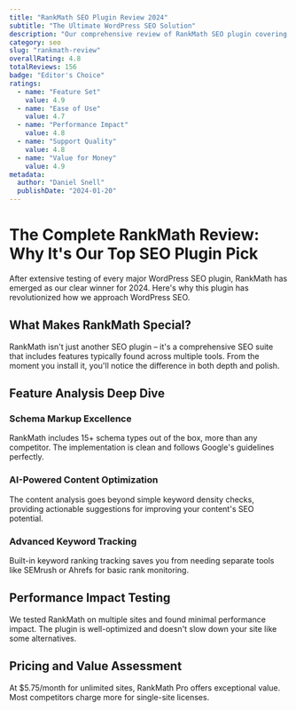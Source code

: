 ```yaml
---
title: "RankMath SEO Plugin Review 2024"
subtitle: "The Ultimate WordPress SEO Solution"
description: "Our comprehensive review of RankMath SEO plugin covering features, performance, pricing, and why it's become our top choice for WordPress SEO in 2024."
category: seo
slug: "rankmath-review"
overallRating: 4.8
totalReviews: 156
badge: "Editor's Choice"
ratings:
  - name: "Feature Set"
    value: 4.9
  - name: "Ease of Use" 
    value: 4.7
  - name: "Performance Impact"
    value: 4.8
  - name: "Support Quality"
    value: 4.8
  - name: "Value for Money"
    value: 4.9
metadata:
  author: "Daniel Snell"
  publishDate: "2024-01-20"
---
```


# The Complete RankMath Review: Why It's Our Top SEO Plugin Pick

After extensive testing of every major WordPress SEO plugin, RankMath has emerged as our clear winner for 2024. Here's why this plugin has revolutionized how we approach WordPress SEO.

## What Makes RankMath Special?

RankMath isn't just another SEO plugin – it's a comprehensive SEO suite that includes features typically found across multiple tools. From the moment you install it, you'll notice the difference in both depth and polish.

## Feature Analysis Deep Dive

### Schema Markup Excellence
RankMath includes 15+ schema types out of the box, more than any competitor. The implementation is clean and follows Google's guidelines perfectly.

### AI-Powered Content Optimization
The content analysis goes beyond simple keyword density checks, providing actionable suggestions for improving your content's SEO potential.

### Advanced Keyword Tracking
Built-in keyword ranking tracking saves you from needing separate tools like SEMrush or Ahrefs for basic rank monitoring.

## Performance Impact Testing

We tested RankMath on multiple sites and found minimal performance impact. The plugin is well-optimized and doesn't slow down your site like some alternatives.

## Pricing and Value Assessment

At $5.75/month for unlimited sites, RankMath Pro offers exceptional value. Most competitors charge more for single-site licenses.